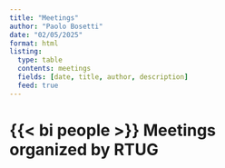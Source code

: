 ```yaml
---
title: "Meetings"
author: "Paolo Bosetti"
date: "02/05/2025"
format: html
listing:
  type: table
  contents: meetings
  fields: [date, title, author, description]
  feed: true
---
```


# {{< bi people >}} Meetings organized by RTUG
